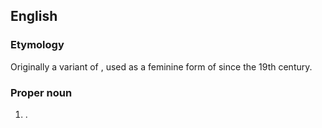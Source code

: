 ==English==

===Etymology===
Originally a variant of {{m|en|Elfreda}}, used as a feminine form of {{m|en|Alfred}} since the 19th century.

===Proper noun===
{{en-proper noun}}

# {{given name|en|female|from=Old English}}.